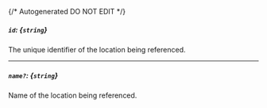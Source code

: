 {/* Autogenerated DO NOT EDIT  */}
##### `id`: *{`string`}*
The unique identifier of the location being referenced.

---
##### `name?`: *{`string`}*
Name of the location being referenced.

